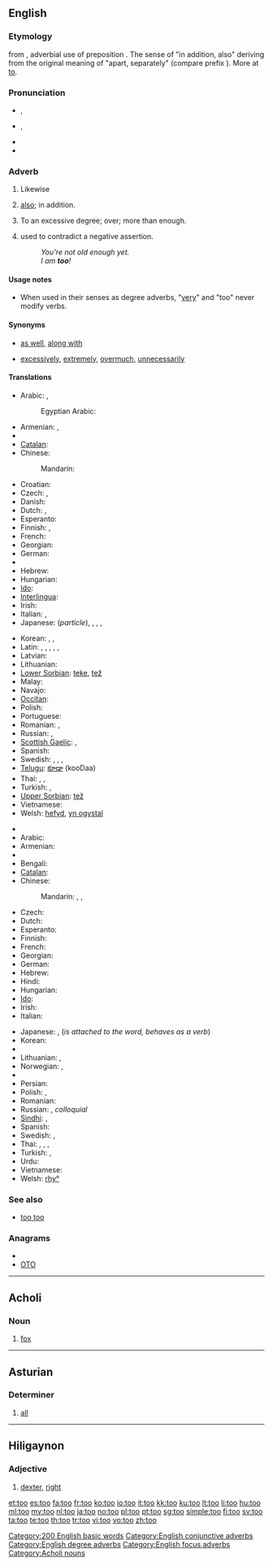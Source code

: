 {{also|to|töö|Tōō}}
==English==

{{rank|well|many|work|127|too|every|think|life}}

===Etymology===
{{etyl|enm}} {{term|to|to|also, in addition to|lang=enm}} from {{etyl|ang}} {{term|to|tō|furthermore, also, besides|lang=ang}}, adverbial use of preposition {{term|to|tō|to, into|lang=ang}}. The sense of "in addition, also" deriving from the original meaning of "apart, separately" (compare {{ang}} prefix {{term|to-|tō-|apart|lang=ang}}). More at [[to]].

===Pronunciation===
* {{a|UK}} {{IPA|/tuː/}}, {{SAMPA|/tu:/}}
* {{a|US}} {{IPA|/tu/}}, {{SAMPA|/tu/}}
* {{audio|en-us-too.ogg|Audio (US)}}
* {{homophones|two|to}}

===Adverb===
{{en-adv|-}}

# {{context|focus}} Likewise
# {{context|conjunctive}} [[also]]; in addition.
# {{context|degree}} To an excessive degree; over; more than enough.
# {{context|affirmation}} used to contradict a negative assertion.
#: ''You're not old enough yet.''
#: '' I am '''too'''!''

====Usage notes====
* When used in their senses as degree adverbs, "[[very]]" and "too" never modify verbs.

====Synonyms====
* {{sense|likewise, also}} [[as well]], [[along with]]
* {{sense|over, more than enough}} [[excessively]], [[extremely]], [[overmuch]], [[unnecessarily]]

====Translations====
{{trans-top|likewise}}
* Arabic: {{t-|ar|ايضا|alt=أَيْضًا|tr='ayDaan}}, {{t|ar|كذلك|tr=ka-dhaalik}}
*: Egyptian Arabic: {{tø|arz|كمان|tr=kamaan|sc=Arab|xs=Egyptian Arabic}}
* Armenian: {{t-|hy|նաև|tr=naev}}, {{t-|hy|նույնպես|tr=nuynpes}}
* {{trreq|Basque}}
* [[Catalan]]: {{t+|ca|també}}
* Chinese:
*: Mandarin: {{t-|cmn|也|tr=yě|sc=Hani}}
* Croatian: {{t+|hr|također}}
* Czech: {{t+|cs|také}}, {{t+|cs|též}}
* Danish: {{t+|da|ligeså}}
* Dutch: {{t+|nl|ook}}, {{t+|nl|eveneens}}
* Esperanto: {{t-|eo|ankaŭ|xs=Esperanto}}
* Finnish: {{t+|fi|myös}}, {{t+|fi|-kin}}
* French: {{t+|fr|aussi}}
* Georgian: {{t|ka|აგრეთვე|tr=agret‘ve|sc=Geor|xs=Georgian}}
* German: {{t+|de|auch}}
* {{trreq|Greek}}
* Hebrew: {{t-|he|גם כן|tr=gam ken}}
* Hungarian: {{t+|hu|is}}
* [[Ido]]: {{t+|io|anke|xs=Ido}}
* [[Interlingua]]: {{t-|ia|anque|xs=Interlingua}}
* Irish: {{t|ga|freisin|xs=Irish}}
* Italian: {{t+|it|anche}}, {{t+|it|pure}}
* Japanese: {{t+|ja|も|alt=-も|tr=mo}} (''particle''), {{t-|ja|また|tr=mata}}, {{t-|ja|さらに|tr=sara-ni}}, , {{t-|ja|にも|tr=nimo}}
{{trans-mid}}
* Korean: {{t+|ko|또한|tr=ttohan|sc=Hang}},  {{t+|ko|또|tr=tto|sc=Hang}},  {{t+|ko|역시|tr=yeoksi|sc=Hang}}
* Latin: {{t+|la|etiam}}, {{t+|la|quoque}}, {{t+|la|et}}, {{t|la|et quidem}}, {{t-|la|item}}, {{t+|la|idem}}
* Latvian: {{t|lv|arī}}
* Lithuanian: {{t|lt|taip pat|xs=Lithuanian}}
* [[Lower Sorbian]]: [[teke]], [[tež]]
* Malay: {{t-|ms|juga|xs=Malay}}
* Navajo: {{tø|nv|áłdóʼ}}
* [[Occitan]]: {{t+|oc|tanben|xs=Occitan}}
* Polish: {{t+|pl|też}}
* Portuguese: {{t+|pt|também}}
* Romanian: {{t-|ro|şi}}, {{t+|ro|deasemenea}}
* Russian: {{t+|ru|также|tr=tákže}}, {{t+|ru|тоже|tr=tóže}}
* [[Scottish Gaelic]]: {{t-|gd|cuideachd|xs=Scottish Gaelic}},  {{t-|gd|mar an ceudna|xs=Scottish Gaelic}}
* Spanish: {{t+|es|también}}
* Swedish: {{t+|sv|också}}, {{t+|sv|även}}, {{t+|sv|med}},  {{t+|sv|ock}}
* [[Telugu]]: [[కూడా]] (kooDaa)
* Thai: {{t+|th|ก็|tr=gôr}},  {{t|th|ยัง|tr=yang}},  {{t|th|ด้วย|tr=dûay}}
* Turkish: {{t+|tr|de}},  {{t+|tr|da}}
* [[Upper Sorbian]]: [[tež]]
* Vietnamese: {{t+|vi|cũng|xs=Vietnamese}}
* Welsh: [[hefyd]], [[yn ogystal]]
{{trans-bottom}}

{{trans-top|more than enough; ''as too much''}}
* {{trreq|Albanian}}
* Arabic: {{t|ar|مفرط|tr=múfriT}}
* Armenian: {{t-|hy|չափազանց|tr=čap'azanc'}}
* {{trreq|Basque}}
* Bengali: {{t|bn|বেশী|tr=beshi|sc=Beng}}
* [[Catalan]]: {{t+|ca|massa}}
* Chinese:
*: Mandarin: {{t-|cmn|太|tr=tài|sc=Hani}}, {{t|cmn|過於|sc=Hani}}, {{t|cmn|过于|tr=guòyú|sc=Hani}}
* Czech: {{t+|cs|příliš}}
* Dutch: {{t+|nl|te}}
* Esperanto: {{t-|eo|tro|xs=Esperanto}}
* Finnish: {{t+|fi|liian}}
* French: {{t+|fr|trop}}
* Georgian: {{t|ka|ცოტ-ცოტაობითო|tr=tsot-tsotaobit‘o|sc=Geor|xs=Georgian}}
* German: {{t+|de|zu}}
* Hebrew: {{t-|he|מדי|tr=miday}}
* Hindi: {{t+|hi|बहुत|tr=bahut|xs=Hindi}}
* Hungarian: {{t+|hu|túl}}
* [[Ido]]: {{t+|io|tro|xs=Ido}}
* Irish: {{t-|ga|ró-|xs=Irish}}
* Italian: {{t+|it|troppo}}
{{trans-mid}}
* Japanese: {{t-|ja|過ぎ|alt=...過ぎ|tr=sugi}}, {{t-|ja|過ぎる|alt=...過ぎる|tr=sugiru}} (''is attached to the word, behaves as a verb'')
* Korean: {{t+|ko|너무|tr=neomu|sc=Hang}}
* {{trreq|Latvian}}
* Lithuanian: {{t-|lt|per|xs=Lithuanian}}, {{t|lt|pernelyg}}
* Norwegian: {{t+|no|for}},  {{t+|no|altfor}}
* {{trreq|Old English}}
* Persian: {{t+|fa|خیلی|tr=xeyli}}
* Polish: {{t+|pl|zbyt}}, {{t+|pl|za}}
* Romanian: {{t-|ro|prea}}
* Russian: {{t+|ru|слишком|tr=slíškom}}, {{t+|ru|чересчур|tr=čeresčúr}} ''colloquial''
* [[Sindhi]]: {{sd-Arab|[[هيڪاندو]]}} {{m}}, {{sd-Arab|[[هيڪاندو]]}} {{f}}
* Spanish: {{t-|es|demasiado}}
* Swedish: {{t+|sv|alltför}}, {{t+|sv|för}}
* Thai: {{t|th|เกิน|tr=gern}},  {{t+|th|ไป|tr=bpai}},  {{t|th|เกินไป|tr=gern bpai}},  {{t|th|มากไป|tr=mâak bpai}}
* Turkish: {{t+|tr|çok}}, {{t+|tr|fazla}}
* Urdu: {{t|ur|بہت|tr=bahut|xs=Urdu}}
* Vietnamese: {{t+|vi|quá|xs=Vietnamese}}
* Welsh: [[rhy°]]
{{trans-bottom}}

===See also===
* [[too too]] <!--a duplication used to signify great excess-->

===Anagrams===
* {{alphagram|[[oot#English|oot]]}}
* [[OTO#English|OTO]]

[[Category:200 English basic words]]
[[Category:English conjunctive adverbs]]
[[Category:English degree adverbs]]
[[Category:English focus adverbs]]

----

==Acholi==

===Noun===
{{infl|ach|noun}}

# [[fox]]

[[Category:Acholi nouns]]

----

==Asturian==

===Determiner===
{{infl|ast|determiner form|g=n|masculine|tou|feminine|toa|masculine plural|toos|feminine plural|toes}}

# [[all]]

----

==Hiligaynon==

===Adjective===
{{hil-adj|toó}}

# [[dexter]], [[right]]

[[et:too]]
[[es:too]]
[[fa:too]]
[[fr:too]]
[[ko:too]]
[[io:too]]
[[it:too]]
[[kk:too]]
[[ku:too]]
[[lt:too]]
[[li:too]]
[[hu:too]]
[[ml:too]]
[[my:too]]
[[nl:too]]
[[ja:too]]
[[no:too]]
[[pl:too]]
[[pt:too]]
[[sg:too]]
[[simple:too]]
[[fi:too]]
[[sv:too]]
[[ta:too]]
[[te:too]]
[[th:too]]
[[tr:too]]
[[vi:too]]
[[vo:too]]
[[zh:too]]